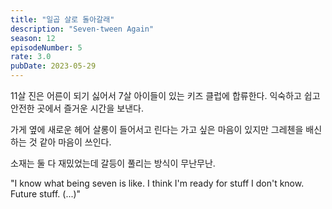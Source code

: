 ```yaml
---
title: "일곱 살로 돌아갈래"
description: "Seven-tween Again"
season: 12
episodeNumber: 5
rate: 3.0
pubDate: 2023-05-29
---
```


11살 진은 어른이 되기 싫어서 7살 아이들이 있는 키즈 클럽에 합류한다. 익숙하고 쉽고 안전한 곳에서 즐거운 시간을 보낸다.

가게 옆에 새로운 헤어 살롱이 들어서고 린다는 가고 싶은 마음이 있지만 그레첸을 배신하는 것 같아 마음이 쓰인다.

소재는 둘 다 재밌었는데 갈등이 풀리는 방식이 무난무난.

"I know what being seven is like. I think I'm ready for stuff I don't know. Future stuff. (...)"
